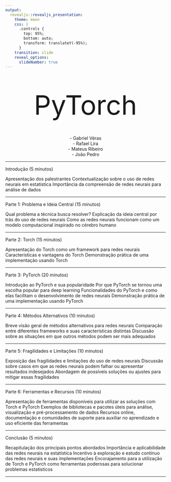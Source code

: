 ```yaml
---
output:  
  revealjs::revealjs_presentation:
    theme: moon
    css: |
      .controls {
        top: 95%;
        bottom: auto;
        transform: translateY(-95%);
      }
    transition: slide
    reveal_options:
      slideNumber: true
---
```


<style>
  .center {
    text-align: center;
  }
</style>

<br><br>

<div class="center">
  <span style="font-size: 6em">PyTorch</span>
    </div>
      
<br>

<div class="center">
<span style="font-size: 1em">
- Gabriel Véras <br>
- Rafael Lira <br>
- Mateus Ribeiro <br>
- João Pedro <br>
</span>
</div>

---

Introdução (5 minutos) 

Apresentação dos palestrantes
Contextualização sobre o uso de redes neurais em estatística
Importância da compreensão de redes neurais para análise de dados

---

Parte 1: Problema e Ideia Central (15 minutos)

Qual problema a técnica busca resolver?
Explicação da ideia central por trás do uso de redes neurais
Como as redes neurais funcionam como um modelo computacional inspirado no cérebro humano

---

Parte 2: Torch (15 minutos)

Apresentação do Torch como um framework para redes neurais
Características e vantagens do Torch
Demonstração prática de uma implementação usando Torch

---

Parte 3: PyTorch (20 minutos)

Introdução ao PyTorch e sua popularidade
Por que PyTorch se tornou uma escolha popular para deep learning
Funcionalidades do PyTorch e como elas facilitam o desenvolvimento de redes neurais
Demonstração prática de uma implementação usando PyTorch

---

Parte 4: Métodos Alternativos (10 minutos)

Breve visão geral de métodos alternativos para redes neurais
Comparação entre diferentes frameworks e suas características distintas
Discussão sobre as situações em que outros métodos podem ser mais adequados

---

Parte 5: Fragilidades e Limitações (10 minutos)

Exposição das fragilidades e limitações do uso de redes neurais
Discussão sobre casos em que as redes neurais podem falhar ou apresentar resultados indesejados
Abordagem de possíveis soluções ou ajustes para mitigar essas fragilidades

---

Parte 6: Ferramentas e Recursos (10 minutos)

Apresentação de ferramentas disponíveis para utilizar as soluções com Torch e PyTorch
Exemplos de bibliotecas e pacotes úteis para análise, visualização e pré-processamento de dados
Recursos online, documentação e comunidades de suporte para auxiliar no aprendizado e uso eficiente das ferramentas

---

Conclusão (5 minutos)

Recapitulação dos principais pontos abordados
Importância e aplicabilidade das redes neurais na estatística
Incentivo à exploração e estudo contínuo das redes neurais e suas implementações
Encorajamento para a utilização de Torch e PyTorch como ferramentas poderosas para solucionar problemas estatísticos

---